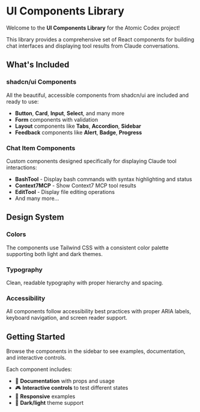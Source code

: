 
<Meta title="Introduction" />

# UI Components Library

Welcome to the **UI Components Library** for the Atomic Codex project!

This library provides a comprehensive set of React components for building chat interfaces and displaying tool results from Claude conversations.

## What's Included

### shadcn/ui Components
All the beautiful, accessible components from shadcn/ui are included and ready to use:
- **Button**, **Card**, **Input**, **Select**, and many more
- **Form** components with validation
- **Layout** components like **Tabs**, **Accordion**, **Sidebar**
- **Feedback** components like **Alert**, **Badge**, **Progress**

### Chat Item Components
Custom components designed specifically for displaying Claude tool interactions:
- **BashTool** - Display bash commands with syntax highlighting and status
- **Context7MCP** - Show Context7 MCP tool results
- **EditTool** - Display file editing operations
- And many more...

## Design System

### Colors
The components use Tailwind CSS with a consistent color palette supporting both light and dark themes.

### Typography
Clean, readable typography with proper hierarchy and spacing.

### Accessibility
All components follow accessibility best practices with proper ARIA labels, keyboard navigation, and screen reader support.

## Getting Started

Browse the components in the sidebar to see examples, documentation, and interactive controls.

Each component includes:
- 📖 **Documentation** with props and usage
- 🎮 **Interactive controls** to test different states
- 📱 **Responsive** examples
- 🌙 **Dark/light** theme support